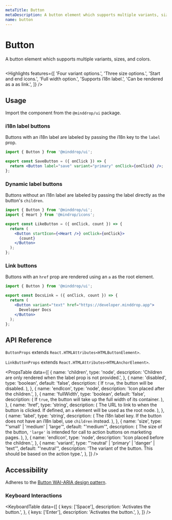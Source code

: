 ```yaml
---
metaTitle: Button
metaDescription: A button element which supports multiple variants, sizes, and colors.
name: button
---
```


# Button

<Description>
  A button element which supports multiple variants, sizes, and
  colors.
</Description>

<HeroContainer>
  <ButtonDemo />
</HeroContainer>

```jsx hero template=ButtonDemo

```

<Highlights
  features={[
    'Four variant options.',
    'Three size options.',
    'Start and end icons.',
    'Full width option.',
    'Supports i18n label.',
    'Can be rendered as a as link.',
  ]}
/>

## Usage

Import the component from the `@minddrop/ui` package.

### i18n label buttons

Buttons with an i18n label are labeled by passing the i18n key to the `label` prop.

```jsx
import { Button } from '@minddrop/ui';

export const SaveButton = ({ onClick }) => {
  return <Button label="save" variant="primary" onClick={onClick} />;
};
```

### Dynamic label buttons

Buttons without an i18n label are labeled by passing the label directly as the button's `children`.

```jsx
import { Button } from '@minddrop/ui';
import { Heart } from '@mindrop/icons';

export const LikeButton = ({ onClick, count }) => {
  return (
    <Button startIcon={<Heart />} onClick={onClick}>
      {count}
    </Button>
  );
};
```

### Link buttons

Buttons with an `href` prop are rendered using an `a` as the root element.

```jsx
import { Button } from '@minddrop/ui';

export const DocsLink = ({ onClick, count }) => {
  return (
    <Button variant="text" href="https://developer.minddrop.app">
      Developer Docs
    </Button>
  );
};
```

## API Reference

`ButtonProps` extends `React.HTMLAttributes<HTMLButtonElement>`.

`LinkButtonProps` extends `React.HTMLAttributes<HTMLAnchorElement>`.

<PropsTable
  data={[
    {
      name: 'children',
      type: 'node',
      description:
        'Children are only rendered when the label prop is not provided.',
    },
    {
      name: 'disabled',
      type: 'boolean',
      default: 'false',
      description: (
        <span>
          If <code>true</code>, the button will be disabled.
        </span>
      ),
    },
    {
      name: 'endIcon',
      type: 'node',
      description: 'Icon placed after the children.',
    },
    {
      name: 'fullWidth',
      type: 'boolean',
      default: 'false',
      description: (
        <span>
          If <code>true</code>, the button will take up the full width
          of its container.
        </span>
      ),
    },
    {
      name: 'href',
      type: 'string',
      description: (
        <span>
          The URL to link to when the button is clicked. If defined,
          an <code>a</code> element will be used as the root node.
        </span>
      ),
    },
    {
      name: 'label',
      type: 'string',
      description: (
        <span>
          The i18n label key. If the button does not have an i18n
          label, use <code>children</code> instead.
        </span>
      ),
    },
    {
      name: 'size',
      type: "'small' | 'medium' | 'large'",
      default: "'medium'",
      description: (
        <span>
          The size of the button, <code>'large'</code> is intended for
          call to action buttons on marketing pages.
        </span>
      ),
    },
    {
      name: 'endIcon',
      type: 'node',
      description: 'Icon placed before the children.',
    },
    {
      name: 'variant',
      type: "'neutral' | 'primary' | 'danger' | 'text'",
      default: "'neutral'",
      description:
        'The variant of the button. This should be based on the action type.',
    },
  ]}
/>

## Accessibility

Adheres to the [Button WAI-ARIA design pattern](https://www.w3.org/TR/wai-aria-practices-1.2/#button).

### Keyboard Interactions

<KeyboardTable
  data={[
    {
      keys: ['Space'],
      description: 'Activates the button.',
    },
    {
      keys: ['Enter'],
      description: 'Activates the button.',
    },
  ]}
/>
